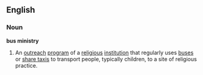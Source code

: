 ==English==

===Noun===
'''bus ministry'''

# {{religion}} An [[outreach]] [[program]] of a [[religious]] [[institution]] that regularly uses [[bus]]es or [[share taxi]]s to transport people, typically children, to a site of religious practice.